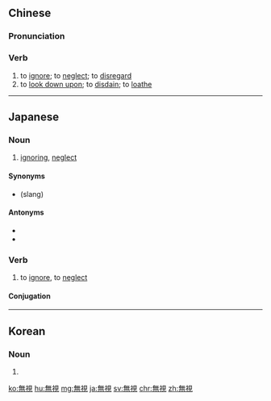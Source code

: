 {{also|无视}}
==Chinese==
{{zh-forms|s=无视}}

===Pronunciation===
{{zh-pron
|m=wúshì
|c=mou4 si6
|mn=bû-sī
|cat=v
}}

===Verb===
{{zh-verb}}

# to [[ignore]]; to [[neglect]]; to [[disregard]]
# to [[look down upon]]; to [[disdain]]; to [[loathe]]

----

==Japanese==
{{ja-kanjitab|む|し|yomi=o}}

===Noun===
{{ja-noun|むし}}

# [[ignoring]], [[neglect]]

====Synonyms====
* {{l|ja|しかと}} (slang)

====Antonyms====
* {{l|ja|注目}}
* {{l|ja|認知}}

===Verb===
{{ja-verb-suru|むし}}

# to [[ignore]], to [[neglect]]
#: {{ja-usex|無視しないで。|むし しないで。|Don't '''ignore''' me!}}

====Conjugation====
{{ja-suru|むし}}

----

==Korean==
{{ko-hanjatab}}

===Noun===
{{ko-noun|hj|hangeul=무시}}

# {{hanja form of|무시|disregard}}

[[ko:無視]]
[[hu:無視]]
[[mg:無視]]
[[ja:無視]]
[[sv:無視]]
[[chr:無視]]
[[zh:無視]]